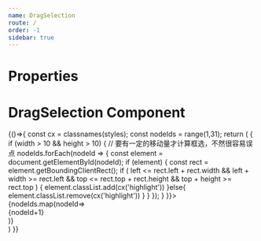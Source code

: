 ```yaml
---
name: DragSelection
route: /
order: -1
sidebar: true
---
```


# Properties
<Props of={DragSelection} />

# DragSelection Component
<Playground>
    {()=>{
        const cx = classnames(styles);
        const nodeIds = range(1,31);
        return (<DragSelection 
                 onSelectionMove={({ left, top, width, height }) => {
                    if (width > 10 && height > 10) {
                    // 要有一定的移动量才计算框选，不然很容易误点
                    nodeIds.forEach(nodeId => {
                        const element = document.getElementById(nodeId);
                        if (element) {
                        const rect = element.getBoundingClientRect();
                        if (
                            left <= rect.left + rect.width &&
                            left + width >= rect.left &&
                            top <= rect.top + rect.height &&
                            top + height >= rect.top
                        ) {
                            element.classList.add(cx('highlight'))
                        }else{
                            element.classList.remove(cx('highlight'))
                        }
                        }
                    });
                    }
              }}>
               <div className={cx('container')}>
                  {nodeIds.map(nodeId=><div id={`${nodeId}`} className={cx('node')}>{nodeId+1}</div>)}
               </div>
              </DragSelection>)
    }}
</Playground>


